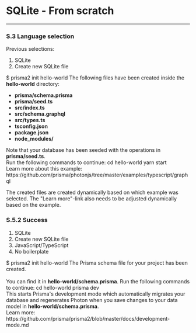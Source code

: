 
# SQLite - From scratch

---

### S.3 Language selection

Previous selections: 

1. SQLite
1. Create new SQLite file

<Terminal>
  $ prisma2 init hello-world
  <Spacer height={20} />
  <Title primary="Select the programming language to access your database with Photon." />
  <Spacer height={16} />
  <Line />
  <Spacer height={16} />
  <Button label="JavaScript" labelWidth={100} isSelected href="#s4-boilerplate-selection" />
  <Button label="TypeScript" labelWidth={100} href="#s4-boilerplate-selection" />
  <Button label="Go" description="(Coming soon)" isDisabled />
  <Spacer height={16} />
  <Line />
  <Spacer height={16} />
  <Button icon="back" label="Back" description="(Database options)" href="./sqlite" />
</Terminal>

### S.4 Boilerplate selection

Previous selections: 

1. SQLite
1. Create new SQLite file
1. JavaScript/TypeScript

<Terminal>
  $ prisma2 init hello-world
  <Spacer height={20} />
  <Title primary="Select a boilerplate or start with just the Prisma schema." />
  <Spacer height={16} />
  <Line />
  <Spacer height={16} />
  <Button label="Basic  boilerplate" description="Simple script with API examples" labelWidth={200} isSelected href="#s51-success" />
  <Button label="GraphQL boilerplate" description="GraphQL server example" labelWidth={200} href="#s51-success" />
  <Button label="REST boilerplate" description="REST API example (using express.js)" labelWidth={200} href="#s51-success" />
  <Button label="gRPC boilerplate" description="gRPC API example (client + server)" labelWidth={200} href="#s51-success" />
  <Spacer height={16} />
  <Line />
  <Spacer height={16} />
  <Button label="No boilerplate" description="(Just generate the Prisma schema)"  href="#s52-success" />
  <Button icon="back" label="Back" description="(Language selection)" href="#s3-language-selection" />
</Terminal>

When a boilerplate is selected, the CLI should:

1. replace the data source config in schema.prisma with the DB credentials initially provided (noop for SQLite)
1. generate Photon
1. install npm dependencies
1. seed the DB

### S.5.1 Success

Previous selections: 

1. SQLite
1. Create new SQLite file
1. JavaScript/TypeScript
1. Any boilerplate (example uses GraphQL)

<Terminal>
  $ prisma2 init hello-world
  <Spacer height={20} />
  <Success message="You're all set!" />
  <Spacer height={20} />
  <Title primary="What files were created?"></Title>
  <Spacer height={8} />
  <span>The following files have been created inside the <b>hello-world</b> directory:</span><br />
  <ul>
    <li><b>prisma/schema.prisma</b></li>
    <li><b>prisma/seed.ts</b></li>
    <li><b>src/index.ts</b></li>
    <li><b>src/schema.graphql</b></li>
    <li><b>src/types.ts</b></li>
    <li><b>tsconfig.json</b></li>
    <li><b>package.json</b></li>
    <li><b>node_modules/</b></li>
  </ul>
  <span>Note that your database has been seeded with the operations in <b>prisma/seed.ts</b>.</span><br />
  <Spacer height={16} />
  <Line />
  <Spacer height={16} />
  <Title primary="What next?"></Title>
  <Spacer height={8} />
  <span>Run the following commands to continue:</span >
  <Spacer height={8} />
  <Command>cd hello-world</Command>
  <Spacer height={4} />
  <Command>yarn start</Command>
  <Spacer height={16} />
  <div>Learn more about this example: https://github.com/prisma/photonjs/tree/master/examples/typescript/graphql</div>
  <Spacer height={4} />
</Terminal>

The created files are created dynamically based on which example was selected. The "Learn more"-link also needs to be adjusted dynamically based on the example. 

### S.5.2 Success

1. SQLite
1. Create new SQLite file
1. JavaScript/TypeScript
1. No boilerplate

<Terminal>
  $ prisma2 init hello-world
  <Spacer height={20} />
  <Success message="You're all set!" />
  <Spacer height={20} />
  <Title primary="What files were created?"></Title>
  <Spacer height={8} />
  <span>The Prisma schema file for your project has been created.</span><br />
  <br />
  <span>You can find it in <b>hello-world/schema.prisma</b>.</span>
  <Spacer height={16} />
  <Line />
  <Spacer height={16} />
  <Title primary="What next?"></Title>
  <Spacer height={8} />
  <span>Run the following commands to continue:</span >
  <Spacer height={8} />
  <Command>cd hello-world</Command>
  <Spacer height={4} />
  <Command>prisma dev</Command>
  <Spacer height={16} />
  <div>This starts Prisma's development mode which automatically migrates your database and regenerates Photon when you save changes to your data model in <b>hello-world/schema.prisma</b>.</div >
  <Spacer height={4} />
  <div>Learn more: https://github.com/prisma/prisma2/blob/master/docs/development-mode.md</div>
</Terminal>